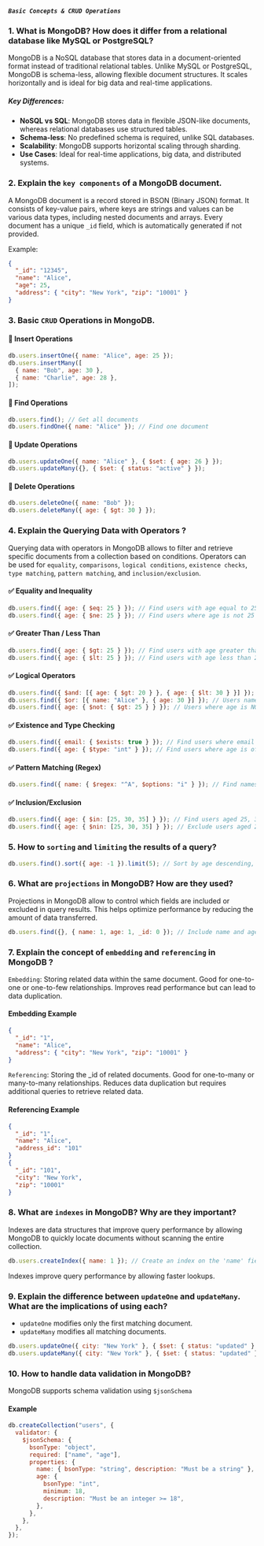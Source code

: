 ##### `Basic Concepts & CRUD Operations`

### 1. What is MongoDB? How does it differ from a relational database like MySQL or PostgreSQL?

MongoDB is a NoSQL database that stores data in a document-oriented format instead of traditional relational tables. Unlike MySQL or PostgreSQL, MongoDB is schema-less, allowing flexible document structures. It scales horizontally and is ideal for big data and real-time applications.

##### Key Differences:

- **NoSQL vs SQL**: MongoDB stores data in flexible JSON-like documents, whereas relational databases use structured tables.
- **Schema-less**: No predefined schema is required, unlike SQL databases.
- **Scalability**: MongoDB supports horizontal scaling through sharding.
- **Use Cases**: Ideal for real-time applications, big data, and distributed systems.

### 2. Explain the `key components` of a MongoDB document.

A MongoDB document is a record stored in BSON (Binary JSON) format. It consists of key-value pairs, where keys are strings and values can be various data types, including nested documents and arrays. Every document has a unique `_id` field, which is automatically generated if not provided.

Example:

```json copy
{
  "_id": "12345",
  "name": "Alice",
  "age": 25,
  "address": { "city": "New York", "zip": "10001" }
}
```

### 3. Basic `CRUD` Operations in MongoDB.

#### 📌 Insert Operations

```js copy
db.users.insertOne({ name: "Alice", age: 25 });
db.users.insertMany([
  { name: "Bob", age: 30 },
  { name: "Charlie", age: 28 },
]);
```

#### 📌 Find Operations

```js
db.users.find(); // Get all documents
db.users.findOne({ name: "Alice" }); // Find one document
```

#### 📌 Update Operations

```js
db.users.updateOne({ name: "Alice" }, { $set: { age: 26 } });
db.users.updateMany({}, { $set: { status: "active" } });
```

#### 📌 Delete Operations

```js
db.users.deleteOne({ name: "Bob" });
db.users.deleteMany({ age: { $gt: 30 } });
```

### 4. Explain the Querying Data with Operators ?

Querying data with operators in MongoDB allows to filter and retrieve specific documents from a collection based on conditions. Operators can be used for `equality`, `comparisons`, `logical conditions`, `existence checks`, `type matching`, `pattern matching`, and `inclusion/exclusion`.

#### ✅ Equality and Inequality

```js
db.users.find({ age: { $eq: 25 } }); // Find users with age equal to 25
db.users.find({ age: { $ne: 25 } }); // Find users where age is not 25
```

#### ✅ Greater Than / Less Than

```js
db.users.find({ age: { $gt: 25 } }); // Find users with age greater than 25
db.users.find({ age: { $lt: 25 } }); // Find users with age less than 25
```

#### ✅ Logical Operators

```js
db.users.find({ $and: [{ age: { $gt: 20 } }, { age: { $lt: 30 } }] }); // Age between 20 and 30
db.users.find({ $or: [{ name: "Alice" }, { age: 30 }] }); // Users named Alice OR aged 30
db.users.find({ age: { $not: { $gt: 25 } } }); // Users where age is NOT greater than 25
```

#### ✅ Existence and Type Checking

```js
db.users.find({ email: { $exists: true } }); // Find users where email field exists
db.users.find({ age: { $type: "int" } }); // Find users where age is of type integer
```

#### ✅ Pattern Matching (Regex)

```js
db.users.find({ name: { $regex: "^A", $options: "i" } }); // Find names starting with 'A' (case insensitive)
```

#### ✅ Inclusion/Exclusion

```js
db.users.find({ age: { $in: [25, 30, 35] } }); // Find users aged 25, 30, or 35
db.users.find({ age: { $nin: [25, 30, 35] } }); // Exclude users aged 25, 30, or 35
```

### 5. How to `sorting` and `limiting` the results of a query?

```js copy
db.users.find().sort({ age: -1 }).limit(5); // Sort by age descending, limit to 5
```

### 6. What are `projections` in MongoDB? How are they used?

Projections in MongoDB allow to control which fields are included or excluded in query results. This helps optimize performance by reducing the amount of data transferred.

```js
db.users.find({}, { name: 1, age: 1, _id: 0 }); // Include name and age, exclude _id
```

### 7. Explain the concept of `embedding` and `referencing` in MongoDB ?

`Embedding`: Storing related data within the same document. Good for one-to-one or one-to-few relationships. Improves read performance but can lead to data duplication.

#### Embedding Example

```json copy
{
  "_id": "1",
  "name": "Alice",
  "address": { "city": "New York", "zip": "10001" }
}
```

`Referencing`: Storing the \_id of related documents. Good for one-to-many or many-to-many relationships. Reduces data duplication but requires additional queries to retrieve related data.

#### Referencing Example

```json copy
{
  "_id": "1",
  "name": "Alice",
  "address_id": "101"
}
{
  "_id": "101",
  "city": "New York",
  "zip": "10001"
}
```

### 8. What are `indexes` in MongoDB? Why are they important?

Indexes are data structures that improve query performance by allowing MongoDB to quickly locate documents without scanning the entire collection.

```js
db.users.createIndex({ name: 1 }); // Create an index on the 'name' field
```

Indexes improve query performance by allowing faster lookups.

### 9. Explain the difference between `updateOne` and `updateMany`. What are the implications of using each?

- `updateOne` modifies only the first matching document.
- `updateMany` modifies all matching documents.

```js
db.users.updateOne({ city: "New York" }, { $set: { status: "updated" } });
db.users.updateMany({ city: "New York" }, { $set: { status: "updated" } });
```

### 10. How to handle data validation in MongoDB?

MongoDB supports schema validation using `$jsonSchema`

#### Example

```js
db.createCollection("users", {
  validator: {
    $jsonSchema: {
      bsonType: "object",
      required: ["name", "age"],
      properties: {
        name: { bsonType: "string", description: "Must be a string" },
        age: {
          bsonType: "int",
          minimum: 18,
          description: "Must be an integer >= 18",
        },
      },
    },
  },
});
```
